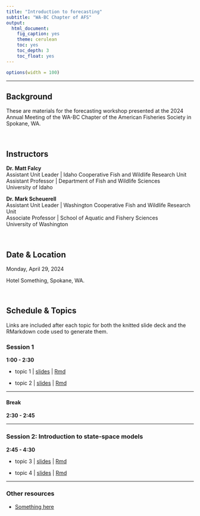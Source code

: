 ```yaml
---
title: "Introduction to forecasting"
subtitle: "WA-BC Chapter of AFS"
output:
  html_document:
    fig_caption: yes
    theme: cerulean
    toc: yes
    toc_depth: 3
    toc_float: yes
---
```


```r
options(width = 100)
```

***

## Background

These are materials for the forecasting workshop presented at the 2024 Annual Meeting of the WA-BC Chapter of the American Fisheries Society in Spokane, WA.

<br>

## Instructors

**Dr. Matt Falcy**   
Assistant Unit Leader | Idaho Cooperative Fish and Wildlife Research Unit  
Assistant Professor | Department of Fish and Wildlife Sciences  
University of Idaho


**Dr. Mark Scheuerell**   
Assistant Unit Leader | Washington Cooperative Fish and Wildlife Research Unit  
Associate Professor | School of Aquatic and Fishery Sciences  
University of Washington

<br>

## Date & Location

Monday, April 29, 2024

Hotel Something, Spokane, WA.

<br>

## Schedule & Topics

Links are included after each topic for both the knitted slide deck and the RMarkdown code used to generate them.

### Session 1

__1:00 - 2:30__ 

  * topic 1 | [slides](session_1/lec_01.html) | [Rmd](session_1/lec_01.Rmd)  
  
  * topic 2 | [slides](session_1/lec_02.html) | [Rmd](session_1/lec_02.Rmd)  

***

#### Break

__2:30 - 2:45__

***

### Session 2: Introduction to state-space models

__2:45 - 4:30__

  * topic 3 | [slides](session_2/lec_03.html) | [Rmd](session_2/lec_03.Rmd)   
  
  * topic 4 | [slides](session_2/lec_04.html) | [Rmd](session_2/lec_04.Rmd)  
  
***

### Other resources

 * [Something here](URL)


 

